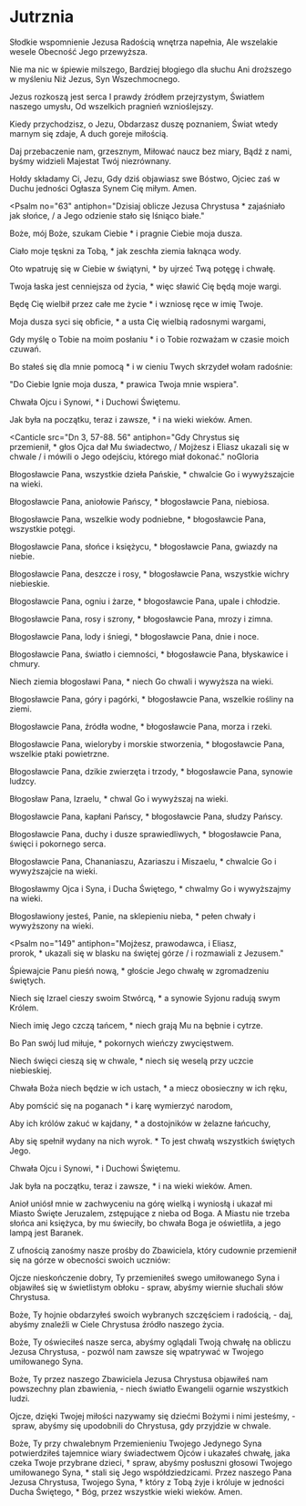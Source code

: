 
# Jutrznia

<Opening />

<Hymn>

Słodkie wspomnienie Jezusa
Radością wnętrza napełnia,
Ale wszelakie wesele
Obecność Jego przewyższa.

Nie ma nic w śpiewie milszego,
Bardziej błogiego dla słuchu
Ani droższego w myśleniu
Niż Jezus, Syn Wszechmocnego.

Jezus rozkoszą jest serca
I prawdy źródłem przejrzystym,
Światłem naszego umysłu,
Od wszelkich pragnień wznioślejszy.

Kiedy przychodzisz, o Jezu,
Obdarzasz duszę poznaniem,
Świat wtedy marnym się zdaje,
A duch goreje miłością.

Daj przebaczenie nam, grzesznym,
Miłować naucz bez miary,
Bądź z nami, byśmy widzieli
Majestat Twój niezrównany.

Hołdy składamy Ci, Jezu,
Gdy dziś objawiasz swe Bóstwo,
Ojciec zaś w Duchu jedności
Ogłasza Synem Cię miłym. Amen.

</Hymn>

<Psalm
  no="63"
  antiphon="Dzisiaj oblicze Jezusa Chrystusa * zajaśniało jak słońce, / a Jego odzienie stało się lśniąco białe."
>

Boże, mój Boże, szukam Ciebie \*
i pragnie Ciebie moja dusza.

Ciało moje tęskni za Tobą, \*
jak zeschła ziemia łaknąca wody.

Oto wpatruję się w Ciebie w świątyni, \*
by ujrzeć Twą potęgę i chwałę.

Twoja łaska jest cenniejsza od życia, \*
więc sławić Cię będą moje wargi.

Będę Cię wielbił przez całe me życie \*
i wzniosę ręce w imię Twoje.

Moja dusza syci się obficie, \*
a usta Cię wielbią radosnymi wargami,

Gdy myślę o Tobie na moim posłaniu \*
i o Tobie rozważam w czasie moich czuwań.

Bo stałeś się dla mnie pomocą \*
i w cieniu Twych skrzydeł wołam radośnie:

"Do Ciebie lgnie moja dusza, \*
prawica Twoja mnie wspiera".

Chwała Ojcu i Synowi, \*
i Duchowi Świętemu.

Jak była na początku, teraz i zawsze, \*
i na wieki wieków. Amen.

</Psalm>

<Canticle
  src="Dn 3, 57-88. 56"
  antiphon="Gdy Chrystus się przemienił, * głos Ojca dał Mu świadectwo, / Mojżesz i Eliasz ukazali się w chwale / i mówili o Jego odejściu, którego miał dokonać."
  noGloria
>

Błogosławcie Pana, wszystkie dzieła Pańskie, \*
chwalcie Go i wywyższajcie na wieki.

Błogosławcie Pana, aniołowie Pańscy, \*
błogosławcie Pana, niebiosa.

Błogosławcie Pana, wszelkie wody podniebne, \*
błogosławcie Pana, wszystkie potęgi.

Błogosławcie Pana, słońce i księżycu, \*
błogosławcie Pana, gwiazdy na niebie.

Błogosławcie Pana, deszcze i rosy, \*
błogosławcie Pana, wszystkie wichry niebieskie.

Błogosławcie Pana, ogniu i żarze, \*
błogosławcie Pana, upale i chłodzie.

Błogosławcie Pana, rosy i szrony, \*
błogosławcie Pana, mrozy i zimna.

Błogosławcie Pana, lody i śniegi, \*
błogosławcie Pana, dnie i noce.

Błogosławcie Pana, światło i ciemności, \*
błogosławcie Pana, błyskawice i chmury.

Niech ziemia błogosławi Pana, \*
niech Go chwali i wywyższa na wieki.

Błogosławcie Pana, góry i pagórki, \*
błogosławcie Pana, wszelkie rośliny na ziemi.

Błogosławcie Pana, źródła wodne, \*
błogosławcie Pana, morza i rzeki.

Błogosławcie Pana, wieloryby i morskie stworzenia, \*
błogosławcie Pana, wszelkie ptaki powietrzne.

Błogosławcie Pana, dzikie zwierzęta i trzody, \*
błogosławcie Pana, synowie ludzcy.

Błogosław Pana, Izraelu, \*
chwal Go i wywyższaj na wieki.

Błogosławcie Pana, kapłani Pańscy, \*
błogosławcie Pana, słudzy Pańscy.

Błogosławcie Pana, duchy i dusze sprawiedliwych, \*
błogosławcie Pana, święci i pokornego serca.

Błogosławcie Pana, Chananiaszu, Azariaszu i Miszaelu, \*
chwalcie Go i wywyższajcie na wieki.

Błogosławmy Ojca i Syna, i Ducha Świętego, \*
chwalmy Go i wywyższajmy na wieki.

Błogosławiony jesteś, Panie, na sklepieniu nieba, \*
pełen chwały i wywyższony na wieki.

</Canticle>

<Psalm
  no="149"
  antiphon="Mojżesz, prawodawca, i Eliasz, prorok, * ukazali się w blasku na świętej górze / i rozmawiali z Jezusem."
>

Śpiewajcie Panu pieśń nową, \*
głoście Jego chwałę w zgromadzeniu świętych.

Niech się Izrael cieszy swoim Stwórcą, \*
a synowie Syjonu radują swym Królem.

Niech imię Jego czczą tańcem, \*
niech grają Mu na bębnie i cytrze.

Bo Pan swój lud miłuje, \*
pokornych wieńczy zwycięstwem.

Niech święci cieszą się w chwale, \*
niech się weselą przy uczcie niebieskiej.

Chwała Boża niech będzie w ich ustach, \*
a miecz obosieczny w ich ręku,

Aby pomścić się na poganach \*
i karę wymierzyć narodom,

Aby ich królów zakuć w kajdany, \*
a dostojników w żelazne łańcuchy,

Aby się spełnił wydany na nich wyrok. \*
To jest chwałą wszystkich świętych Jego.

Chwała Ojcu i Synowi, \*
i Duchowi Świętemu.

Jak była na początku, teraz i zawsze, \*
i na wieki wieków. Amen.

</Psalm>

<Reading src="1 P 4, 13-14">
  Anioł uniósł mnie w zachwyceniu na górę wielką i wyniosłą i ukazał mi Miasto
  Święte Jeruzalem, zstępujące z nieba od Boga. A Miastu nie trzeba słońca ani
  księżyca, by mu świeciły, bo chwała Boga je oświetliła, a jego lampą jest
  Baranek.
</Reading>

<Responsory
  a="Czcią i chwałą uwieńczyłeś go, Panie."
  b="Alleluja, alleluja."
  c="Obdarzyłeś go władzą nad dziełami rąk Twoich."
/>

<Benedictus antiphon="Odezwał się głos z obłoku: * To jest mój Syn umiłowany, / w którym mam upodobanie, / Jego słuchajcie." />

<Intercessions response="Ukaż nam, Panie, blask swojej światłości.">

Z ufnością zanośmy nasze prośby do Zbawiciela, który cudownie przemienił się na górze w obecności swoich uczniów:

Ojcze nieskończenie dobry, Ty przemieniłeś swego umiłowanego Syna i objawiłeś się w świetlistym obłoku
- spraw, abyśmy wiernie słuchali słów Chrystusa.

Boże, Ty hojnie obdarzyłeś swoich wybranych szczęściem i radością,
- daj, abyśmy znaleźli w Ciele Chrystusa źródło naszego życia.

Boże, Ty oświeciłeś nasze serca, abyśmy oglądali Twoją chwałę na obliczu Jezusa Chrystusa,
- pozwól nam zawsze się wpatrywać w Twojego umiłowanego Syna.

Boże, Ty przez naszego Zbawiciela Jezusa Chrystusa objawiłeś nam powszechny plan zbawienia,
- niech światło Ewangelii ogarnie wszystkich ludzi.

Ojcze, dzięki Twojej miłości nazywamy się dziećmi Bożymi i nimi jesteśmy,
- spraw, abyśmy się upodobnili do Chrystusa, gdy przyjdzie w chwale.

</Intercessions>

<Prayer>
  Boże, Ty przy chwalebnym Przemienieniu Twojego Jedynego Syna potwierdziłeś
  tajemnice wiary świadectwem Ojców i ukazałeś chwałę, jaka czeka Twoje
  przybrane dzieci, † spraw, abyśmy posłuszni głosowi Twojego umiłowanego
  Syna, * stali się Jego współdziedzicami. Przez naszego Pana Jezusa Chrystusa,
  Twojego Syna, † który z Tobą żyje i króluje w jedności Ducha Świętego, * Bóg,
  przez wszystkie wieki wieków. Amen.
</Prayer>

<Dismissal />
